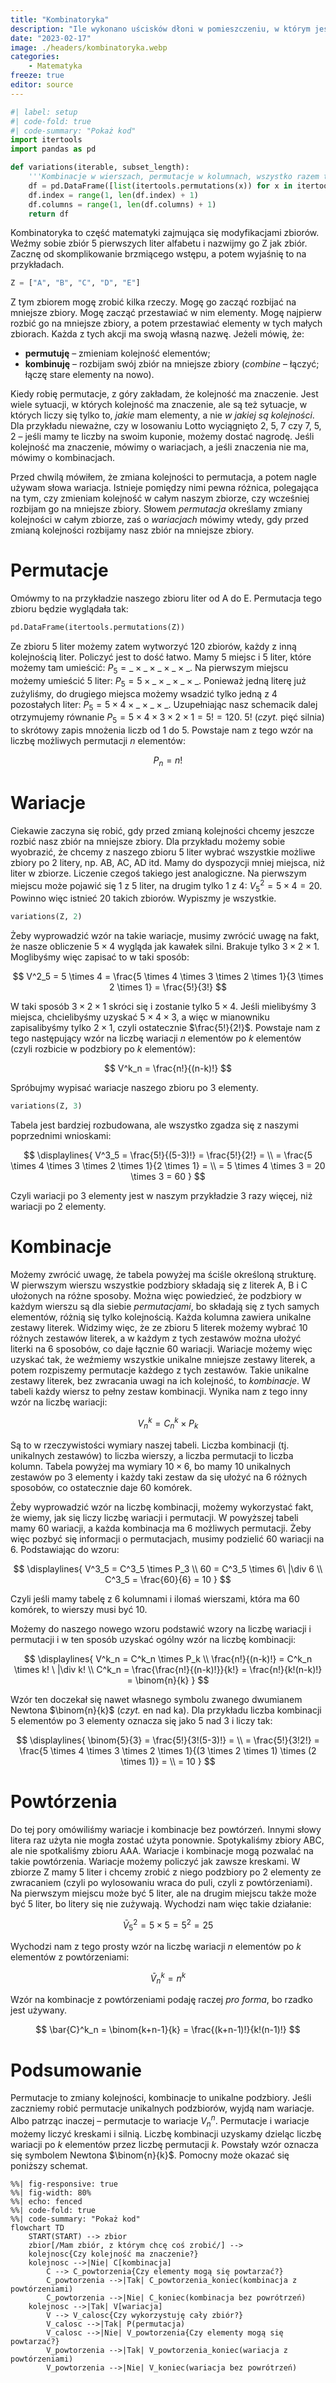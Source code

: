 ```yaml
---
title: "Kombinatoryka"
description: "Ile wykonano uścisków dłoni w pomieszczeniu, w którym jest 100 osób? Omawiam tutaj trzy podstawowe pojęcia kombinatoryki -- wariacje, kombinacje i permutacje."
date: "2023-02-17"
image: ./headers/kombinatoryka.webp
categories:
    - Matematyka
freeze: true
editor: source
---
```


```python
#| label: setup
#| code-fold: true
#| code-summary: "Pokaż kod"
import itertools
import pandas as pd

def variations(iterable, subset_length):
    '''Kombinacje w wierszach, permutacje w kolumnach, wszystko razem to wariacje'''
    df = pd.DataFrame([list(itertools.permutations(x)) for x in itertools.combinations(iterable, subset_length)])
    df.index = range(1, len(df.index) + 1)
    df.columns = range(1, len(df.columns) + 1)
    return df
```

Kombinatoryka to część matematyki zajmująca się modyfikacjami zbiorów. Weźmy sobie zbiór 5 pierwszych liter alfabetu i nazwijmy go Z jak zbiór. Zacznę od skomplikowanie brzmiącego wstępu, a potem wyjaśnię to na przykładach.

```python
Z = ["A", "B", "C", "D", "E"]
```

Z tym zbiorem mogę zrobić kilka rzeczy. Mogę go zacząć rozbijać na mniejsze zbiory. Mogę zacząć przestawiać w nim elementy. Mogę najpierw rozbić go na mniejsze zbiory, a potem przestawiać elementy w tych małych zbiorach. Każda z tych akcji ma swoją własną nazwę. Jeżeli mówię, że:

- **permutuję** – zmieniam kolejność elementów;
- **kombinuję** – rozbijam swój zbiór na mniejsze zbiory (*combine* – łączyć; łączę stare elementy na nowo).

Kiedy robię permutacje, z góry zakładam, że kolejność ma znaczenie. Jest wiele sytuacji, w których kolejność ma znaczenie, ale są też sytuacje, w których liczy się tylko to, *jakie* mam elementy, a nie *w jakiej są kolejności*. Dla przykładu nieważne, czy w losowaniu Lotto wyciągnięto 2, 5, 7 czy 7, 5, 2 – jeśli mamy te liczby na swoim kuponie, możemy dostać nagrodę. Jeśli kolejność ma znaczenie, mówimy o wariacjach, a jeśli znaczenia nie ma, mówimy o kombinacjach.

Przed chwilą mówiłem, że zmiana kolejności to permutacja, a potem nagle używam słowa wariacja. Istnieje pomiędzy nimi pewna różnica, polegająca na tym, czy zmieniam kolejność w całym naszym zbiorze, czy wcześniej rozbijam go na mniejsze zbiory. Słowem *permutacja* określamy zmiany kolejności w całym zbiorze, zaś o *wariacjach* mówimy wtedy, gdy przed zmianą kolejności rozbijamy nasz zbiór na mniejsze zbiory.

# Permutacje

Omówmy to na przykładzie naszego zbioru liter od A do E. Permutacja tego zbioru będzie wyglądała tak:

```python
pd.DataFrame(itertools.permutations(Z))
```

Ze zbioru 5 liter możemy zatem wytworzyć 120 zbiorów, każdy z inną kolejnością liter. Policzyć jest to dość łatwo. Mamy 5 miejsc i 5 liter, które możemy tam umieścić: $P_5 = \_ \times \_ \times \_ \times \_ \times \_$. Na pierwszym miejscu możemy umieścić 5 liter: $P_5 = 5 \times \_ \times \_ \times \_ \times \_$. Ponieważ jedną literę już zużyliśmy, do drugiego miejsca możemy wsadzić tylko jedną z 4 pozostałych liter: $P_5 = 5 \times 4 \times \_ \times \_ \times \_$. Uzupełniając nasz schemacik dalej otrzymujemy równanie $P_5 = 5\times 4 \times 3 \times 2 \times 1 = 5! = 120$. 5! (*czyt.* pięć silnia) to skrótowy zapis mnożenia liczb od 1 do 5. Powstaje nam z tego wzór na liczbę możliwych permutacji *n* elementów:

$$
P_n = n!
$$

# Wariacje

Ciekawie zaczyna się robić, gdy przed zmianą kolejności chcemy jeszcze rozbić nasz zbiór na mniejsze zbiory. Dla przykładu możemy sobie wyobrazić, że chcemy z naszego zbioru 5 liter wybrać wszystkie możliwe zbiory po 2 litery, np. AB, AC, AD itd. Mamy do dyspozycji mniej miejsca, niż liter w zbiorze. Liczenie czegoś takiego jest analogiczne. Na pierwszym miejscu może pojawić się 1 z 5 liter, na drugim tylko 1 z 4: $V^2_5 = 5 \times 4 = 20$. Powinno więc istnieć 20 takich zbiorów. Wypiszmy je wszystkie.

```python
variations(Z, 2)
```

Żeby wyprowadzić wzór na takie wariacje, musimy zwrócić uwagę na fakt, że nasze obliczenie $5 \times 4$ wygląda jak kawałek silni. Brakuje tylko $3 \times 2 \times 1$. Moglibyśmy więc zapisać to w taki sposób:

$$
V^2_5 = 5 \times 4 = \frac{5 \times 4 \times 3 \times 2 \times 1}{3 \times 2 \times 1} = \frac{5!}{3!}
$$

W taki sposób $3 \times 2 \times 1$ skróci się i zostanie tylko $5 \times 4$. Jeśli mielibyśmy 3 miejsca, chcielibyśmy uzyskać $5 \times 4 \times 3$, a więc w mianowniku zapisalibyśmy tylko $2 \times 1$, czyli ostatecznie $\frac{5!}{2!}$. Powstaje nam z tego następujący wzór na liczbę wariacji *n* elementów po *k* elementów (czyli rozbicie w podzbiory po *k* elementów):

$$
V^k_n = \frac{n!}{(n-k)!}
$$

Spróbujmy wypisać wariacje naszego zbioru po 3 elementy.

```python
variations(Z, 3)
```

Tabela jest bardziej rozbudowana, ale wszystko zgadza się z naszymi poprzednimi wnioskami:

$$
\displaylines{
V^3_5 = \frac{5!}{(5-3)!} = \frac{5!}{2!} = \\
= \frac{5 \times 4 \times 3 \times 2 \times 1}{2 \times 1} = \\
= 5 \times 4 \times 3 = 20 \times 3 = 60
}
$$

Czyli wariacji po 3 elementy jest w naszym przykładzie 3 razy więcej, niż wariacji po 2 elementy.

# Kombinacje

Możemy zwrócić uwagę, że tabela powyżej ma ściśle określoną strukturę. W pierwszym wierszu wszystkie podzbiory składają się z literek A, B i C ułożonych na różne sposoby. Można więc powiedzieć, że podzbiory w każdym wierszu są dla siebie *permutacjami*, bo składają się z tych samych elementów, różnią się tylko kolejnością. Każda kolumna zawiera unikalne zestawy literek. Widzimy więc, że ze zbioru 5 literek możemy wybrać 10 różnych zestawów literek, a w każdym z tych zestawów można ułożyć literki na 6 sposobów, co daje łącznie 60 wariacji. Wariacje możemy więc uzyskać tak, że weźmiemy wszystkie unikalne mniejsze zestawy literek, a potem rozpiszemy permutacje każdego z tych zestawów. Takie unikalne zestawy literek, bez zwracania uwagi na ich kolejność, to *kombinacje*. W tabeli każdy wiersz to pełny zestaw kombinacji. Wynika nam z tego inny wzór na liczbę wariacji:

$$
V^k_n = C^k_n \times P_k
$$

Są to w rzeczywistości wymiary naszej tabeli. Liczba kombinacji (tj. unikalnych zestawów) to liczba wierszy, a liczba permutacji to liczba kolumn. Tabela powyżej ma wymiary $10 \times 6$, bo mamy 10 unikalnych zestawów po 3 elementy i każdy taki zestaw da się ułożyć na 6 różnych sposobów, co ostatecznie daje 60 komórek.

Żeby wyprowadzić wzór na liczbę kombinacji, możemy wykorzystać fakt, że wiemy, jak się liczy liczbę wariacji i permutacji. W powyższej tabeli mamy 60 wariacji, a każda kombinacja ma 6 możliwych permutacji. Żeby więc pozbyć się informacji o permutacjach, musimy podzielić 60 wariacji na 6. Podstawiając do wzoru:

$$
\displaylines{
V^3_5 = C^3_5 \times P_3 \\
60 = C^3_5 \times 6\ |\div 6 \\
C^3_5 = \frac{60}{6} = 10
}
$$

Czyli jeśli mamy tabelę z 6 kolumnami i ilomaś wierszami, która ma 60 komórek, to wierszy musi być 10.

Możemy do naszego nowego wzoru podstawić wzory na liczbę wariacji i permutacji i w ten sposób uzyskać ogólny wzór na liczbę kombinacji:

$$
\displaylines{
V^k_n = C^k_n \times P_k \\
\frac{n!}{(n-k)!} = C^k_n \times k! \ |\div k! \\
C^k_n = \frac{\frac{n!}{(n-k)!}}{k!} = \frac{n!}{k!(n-k)!} = \binom{n}{k}
}
$$

Wzór ten doczekał się nawet własnego symbolu zwanego dwumianem Newtona $\binom{n}{k}$ (*czyt.* en nad ka). Dla przykładu liczba kombinacji 5 elementów po 3 elementy oznacza się jako 5 nad 3 i liczy tak:

$$
\displaylines{
\binom{5}{3} = \frac{5!}{3!(5-3)!} = \\
= \frac{5!}{3!2!} = \frac{5 \times 4 \times 3 \times 2 \times 1}{(3 \times 2 \times 1) \times (2 \times 1)} = \\
= 10
}
$$

# Powtórzenia

Do tej pory omówiliśmy wariacje i kombinacje bez powtórzeń. Innymi słowy litera raz użyta nie mogła zostać użyta ponownie. Spotykaliśmy zbiory ABC, ale nie spotkaliśmy zbioru AAA. Wariacje i kombinacje mogą pozwalać na takie powtórzenia. Wariacje możemy policzyć jak zawsze kreskami. W zbiorze Z mamy 5 liter i chcemy zrobić z niego podzbiory po 2 elementy ze zwracaniem (czyli po wylosowaniu wraca do puli, czyli z powtórzeniami). Na pierwszym miejscu może być 5 liter, ale na drugim miejscu także może być 5 liter, bo litery się nie zużywają. Wychodzi nam więc takie działanie:

$$
\bar{V}^2_5 = 5 \times 5 = 5^2 = 25
$$

Wychodzi nam z tego prosty wzór na liczbę wariacji *n* elementów po *k* elementów z powtórzeniami:

$$
\bar{V}^k_n = n^k
$$

Wzór na kombinacje z powtórzeniami podaję raczej *pro forma*, bo rzadko jest używany.

$$
\bar{C}^k_n = \binom{k+n-1}{k} = \frac{(k+n-1)!}{k!(n-1)!}
$$

# Podsumowanie

Permutacje to zmiany kolejności, kombinacje to unikalne podzbiory. Jeśli zaczniemy robić permutacje unikalnych podzbiorów, wyjdą nam wariacje. Albo patrząc inaczej – permutacje to wariacje $V^n_n$. Permutacje i wariacje możemy liczyć kreskami i silnią. Liczbę kombinacji uzyskamy dzieląc liczbę wariacji po *k* elementów przez liczbę permutacji *k*. Powstały wzór oznacza się symbolem Newtona $\binom{n}{k}$. Pomocny może okazać się poniższy schemat.

<!-- ![](./ilustracje/kombinatoryka-flowchart.svg){fig-align="center"} -->

```mermaid
%%| fig-responsive: true
%%| fig-width: 80%
%%| echo: fenced
%%| code-fold: true
%%| code-summary: "Pokaż kod"
flowchart TD
    START(START) --> zbior
    zbior[/Mam zbiór, z którym chcę coś zrobić/] -->
    kolejnosc{Czy kolejność ma znaczenie?}
    kolejnosc -->|Nie| C[kombinacja]
        C --> C_powtorzenia{Czy elementy mogą się powtarzać?}
        C_powtorzenia -->|Tak| C_powtorzenia_koniec(kombinacja z powtórzeniami)
        C_powtorzenia -->|Nie| C_koniec(kombinacja bez powrótrzeń)
    kolejnosc -->|Tak| V[wariacja]
        V --> V_calosc{Czy wykorzystuję cały zbiór?}
        V_calosc -->|Tak| P(permutacja)
        V_calosc -->|Nie| V_powtorzenia{Czy elementy mogą się powtarzać?}
        V_powtorzenia -->|Tak| V_powtorzenia_koniec(wariacja z powtórzeniami)
        V_powtorzenia -->|Nie| V_koniec(wariacja bez powrótrzeń)
```

